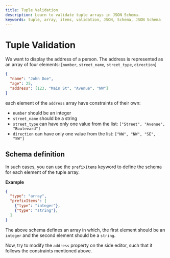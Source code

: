 ```yaml
---
title: Tuple Validation 
description: Learn to validate tuple arrays in JSON Schema.
keywords: tuple, array, items, validation, JSON, Schema, JSON Schema
---
```



# Tuple Validation

We want to display the address of a person. The address is represented as an array of four elements: [`number`, `street_name`, `street_type`, `direction`]


```json highlightLineStart={4}
{
  "name": "John Doe",
  "age": 25,
  "address": [123, "Main St", "Avenue", "NW"]
}
```

each element of the `address` array have constraints of their own:

- `number` should be an integer
- `street_name` should be a string
- `street_type` can have only one value from the list: `["Street", "Avenue", "Boulevard"]`
- `direction` can have only one value from the list: `["NW", "NW", "SE", "SW"]`

## Schema definition

In such cases, you can use the `prefixItems` keyword to define the schema for each element of the tuple array.

**Example**

```json
{
  "type": "array",
  "prefixItems": [
    {"type": "integer"},
    {"type": "string"},
  ]
}
```

The above schema defines an array in which, the first element should be an `integer` and the second element should be a `string`.

Now, try to modify the `address` property on the side editor, such that it follows the constraints mentioned above.